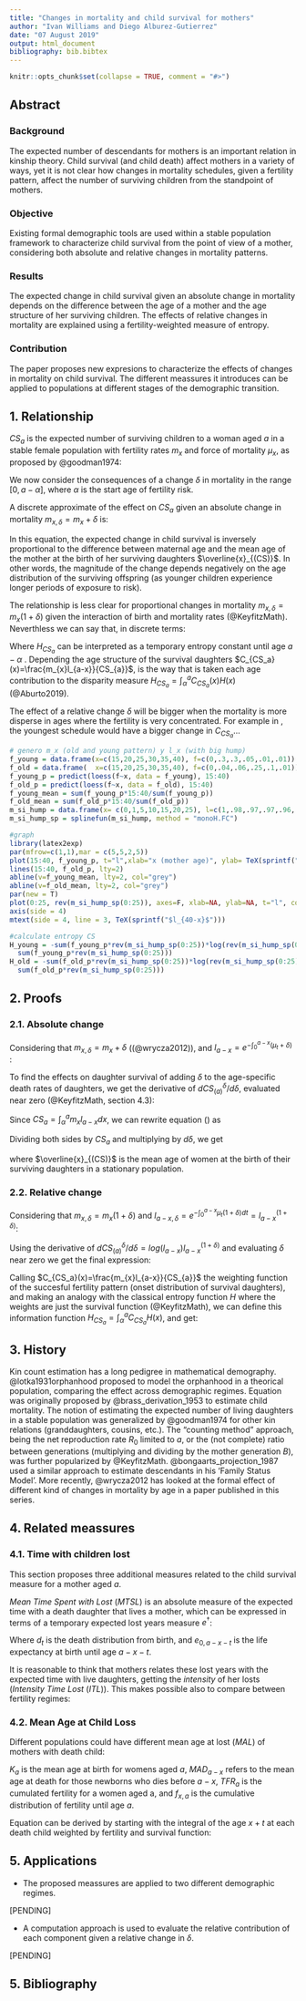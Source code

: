 ```yaml
---
title: "Changes in mortality and child survival for mothers"
author: "Ivan Williams and Diego Alburez-Gutierrez"
date: "07 August 2019"
output: html_document
bibliography: bib.bibtex
---
```


```r
knitr::opts_chunk$set(collapse = TRUE, comment = "#>")
```

## Abstract

### Background

The expected number of descendants for mothers is an important relation in kinship theory. Child survival (and child death) affect mothers in a variety of ways, yet it is not clear how changes in mortality schedules, given a fertility pattern, affect the number of surviving children from the standpoint of mothers. 

### Objective

Existing formal demographic tools are used within a stable population framework to characterize child survival from the point of view of a mother, considering both absolute and relative changes in mortality patterns.

### Results

The expected change in child survival given an absolute change in mortality depends on the difference between the age of a mother and the age structure of her surviving children. The effects of relative changes in mortality are explained using a fertility-weighted measure of entropy.

### Contribution

The paper proposes new expresions to characterize the effects of changes in mortality on child survival. The different meassures it introduces can be applied to populations at different stages of the demographic transition. 




## 1. Relationship

$CS_a$ is the expected number of surviving children to a woman aged $a$ in a stable female population with fertility rates $m_{x}$ and force of mortality $\mu_{x}$, as proposed by @goodman1974:

\begin{equation}
\label{eq:CS}
CS_a = \int_{\alpha}^a{m_{x}l_{a-x}dx}.
\end{equation}

We now consider the consequences of a change $\delta$ in mortality in the range $[0,a-\alpha]$, where $\alpha$ is the start age of fertility risk.

A discrete approximate of the effect on $CS_a$ given an absolute change in mortality $m_{x,\delta}=m_{x}+\delta$ is:

\begin{equation}
\label{eq:abs_change}
\frac{\Delta CS_{a}}{CS_{a}} \approx -(a - \overline{x}_{(CS)}) \Delta\delta.
\end{equation}

In this equation, the expected change in child survival is inversely proportional to the difference between maternal age \textit{a} and the mean age of the mother at the birth of her surviving daughters $\overline{x}_{(CS)}$. In other words, the magnitude of the change depends negatively on the age distribution of the surviving offspring (as younger children experience longer periods of exposure to risk).

The relationship is less clear for proportional changes in mortality $m_{x,\delta}=m_{x}(1+\delta)$ given the interaction of birth and mortality rates (@KeyfitzMath). Neverthless we can say that, in discrete terms:

\begin{equation}
\label{eq:relat_change}
\frac{\Delta CS_{a}}{CS_{a}} \approx -H_{CS_a} \Delta\delta.
\end{equation}

<!-- Aqui no cambie nada porque no entiendo muy bien lo que hiciste. Talvez hablamos para discutir? -->

Where $H_{CS_a}$ can be interpreted as a temporary entropy constant until age $a-\alpha$ . 
Depending the age structure of the survival daughters $C_{CS_a}(x)=\frac{m_{x}l_{a-x}}{CS_{a}}$,  is the way that is taken each age contribution to the disparity measure $H_{CS_a}=\int_\alpha^a{C_{CS_a}(x)H(x)}$ (@Aburto2019).  

The effect of a relative change $\delta$ will be bigger when the mortality is more disperse in ages where the fertility is very concentrated. For example in \ref{fig:relative_change}, the youngest schedule would have a bigger change in $C_{CS_a}$...


```r

# genero m_x (old and young pattern) y l_x (with big hump) 
f_young = data.frame(x=c(15,20,25,30,35,40), f=c(0,.3,.3,.05,.01,.01))
f_old = data.frame(  x=c(15,20,25,30,35,40), f=c(0,.04,.06,.25,.1,.01))
f_young_p = predict(loess(f~x, data = f_young), 15:40)
f_old_p = predict(loess(f~x, data = f_old), 15:40)
f_young_mean = sum(f_young_p*15:40/sum(f_young_p))
f_old_mean = sum(f_old_p*15:40/sum(f_old_p))
m_si_hump = data.frame(x= c(0,1,5,10,15,20,25), l=c(1,.98,.97,.97,.96,.9,.85))
m_si_hump_sp = splinefun(m_si_hump, method = "monoH.FC")

#graph
library(latex2exp)
par(mfrow=c(1,1),mar = c(5,5,2,5))
plot(15:40, f_young_p, t="l",xlab="x (mother age)", ylab= TeX(sprintf("$m_x$"))) 
lines(15:40, f_old_p, lty=2) 
abline(v=f_young_mean, lty=2, col="grey")
abline(v=f_old_mean, lty=2, col="grey")
par(new = T)
plot(0:25, rev(m_si_hump_sp(0:25)), axes=F, xlab=NA, ylab=NA, t="l", col=2)
axis(side = 4)
mtext(side = 4, line = 3, TeX(sprintf("$l_{40-x}$")))

#calculate entropy CS
H_young = -sum(f_young_p*rev(m_si_hump_sp(0:25))*log(rev(m_si_hump_sp(0:25))))/
  sum(f_young_p*rev(m_si_hump_sp(0:25)))
H_old = -sum(f_old_p*rev(m_si_hump_sp(0:25))*log(rev(m_si_hump_sp(0:25))))/
  sum(f_old_p*rev(m_si_hump_sp(0:25)))
```

## 2. Proofs


### 2.1. Absolute change

Considering that $m_{x,\delta}=m_{x}+\delta$ ((@wrycza2012)), and $l_{a-x} = e^{-\int_{0}^{a-x}{(\mu_t+\delta})}$ :

\begin{equation}
CS_{(a)}^\delta = \int_{\alpha}^{a}m_{x} l_{a-x} e^{-\delta (a-x)} dx.  
\end{equation}

To find the effects on daughter survival of adding $\delta$ to the age-specific death rates of daughters, we get the derivative of $dCS_{(a)}^\delta / d\delta$, evaluated near zero (@KeyfitzMath, section 4.3):

\begin{equation}
\label{eq2}
= -a\int_{\alpha}^{a}m_{x} l_{a-x} dx + \int_{\alpha}^{a}m_{x} l_{a-x}x dx.
\end{equation}

Since $CS_{a} = \int_{\alpha}^{a}m_{x} l_{a-x} dx$, we can rewrite equation (\ref{eq2}) as

\begin{equation}
\frac{dCS^\delta}{d\delta} = -a CS_{a}  + \int_{\alpha}^{a} x m_{x} l_{a-x} dx.
\end{equation}

Dividing both sides by $CS_{a}$ and multiplying by $d\delta$, we get

\begin{equation}
\label{mort_cont}
\frac{d CS_{a}}{CS_{a}} = -(a - \overline{x}_{(CS)}) d\delta
\end{equation}

where $\overline{x}_{(CS)}$ is the mean age of women at the birth of their surviving daughters in a stationary population. 


### 2.2. Relative change

Considering that $m_{x,\delta}=m_{x}(1+\delta)$ and $l_{a-x,\delta} = e^{-\int_{0}^{a-x}{\mu_t(1+\delta})dt}=l_{a-x}^{(1+\delta)}$:

\begin{equation}
CS_{a}^\delta = \int_{\alpha}^{a} {m_{x} l_{a-x}^{(1+\delta)}} dx.  
\end{equation}

Using the derivative of $dCS_{(a)}^\delta / d\delta = log(l_{a-x}) l_{a-x}^{(1+\delta)}$ and evaluating $\delta$ near zero we get the final expression:

\begin{equation}
\label{mort_change_relative}
\frac{d CS_{a}}{CS_{a}} = \frac{ \int_{\alpha}^{a}m_{x} l_{a-x} \log(l_{a-x}) dx}{CS_{a}} d\delta
\end{equation}

<!-- I think this needs re-weriting for clarity but I didn't want to change it to avoid messing it up! -->

<!-- Podrias dar alguna referencia para lo de entropia?  -->

Calling $C_{CS_a}(x)=\frac{m_{x}l_{a-x}}{CS_{a}}$ the weighting function of the succesful fertility pattern (onset distribution of survival daughters), and making an analogy with the classical entropy function $H$ where the weights are just the survival function (@KeyfitzMath), we can define this information function $H_{CS_a}=\int_\alpha^a{C_{CS_a}H(x)}$, and get:

\begin{equation}
\label{eq:relat_change2}
\frac{dCS_{a}}{CS_{a}} = -H_{CS_a} d\delta.
\end{equation}




## 3. History

Kin count estimation has a long pedigree in mathematical demography. @lotka1931orphanhood proposed to model the orphanhood in a theorical population, comparing the effect across demographic regimes. Equation  \ref{eq:CS} was originally proposed by @brass_derivation_1953 to estimate child mortality. The notion of estimating the expected number of living daughters in a stable population was generalized by @goodman1974 for other kin relations (granddaughters, cousins, etc.). The "counting method" approach, being the net reproduction rate $R_0$ limited to $a$, or the (not complete) ratio between generations (multiplying and dividing by the mother generation $B$), was further popularized by @KeyfitzMath. @bongaarts_projection_1987 used a similar approach to estimate descendants in his 'Family Status Model'. More recently, @wrycza2012 has looked at the formal effect of different kind of changes in mortality by age in a paper published in this series. 

## 4. Related meassures

### 4.1. Time with children lost

This section proposes three additional measures related to the child survival measure for a mother aged $a$. 

*Mean Time Spent with Lost* ($MTSL$) is an absolute measure of the expected time with a death daughter that lives a mother, which can be expressed in terms of a temporary expected lost years measure $e^\dagger$: 

\begin{equation}
\label{eq:MTSL}
MTSL_a = \int_\alpha^a{m_x\int_0^{a-x}{d_t e_{0,a-x-t} dt}dx} = \int_\alpha^a{m_x e_{o,a-x}^\dagger dx}.
\end{equation}

Where $d_t$ is the death distribution from birth, and $e_{0,a-x-t}$ is the life expectancy at birth until age $a-x-t$.

It is reasonable to think that mothers relates these lost years with the expected time with live daughters, getting the *intensity* of her losts (*Intensity Time Lost* ($ITL$)). This makes possible also to compare between fertility regimes:

\begin{equation}
\label{eq:ITL}
  ITL_a = \frac{\int_\alpha^a{m_x e_{o,a-x}^\dagger dx}}{\int_\alpha^a{m_x e_{o,a-x} dx}}
\end{equation}

### 4.2. Mean Age at Child Loss

Different populations could have different mean age at lost ($MAL$) of mothers with death child:

\begin{equation}
\label{eq:MAL}
  MAL_a = K_a + \int_\alpha^a{f_{x,a} MAD_{a-x}}
\end{equation}

$K_a$ is the mean age at birth for womens aged $a$, $MAD_{a-x}$ refers to the mean age at death for those newborns who dies before $a-x$, $TFR_a$ is the cumulated fertility for a women aged a, and $f_{x,a}$ is the cumulative distribution of fertility until age $a$.

Equation \ref{eq:MAL} can be derived by starting with the integral of the age $x+t$ at each death child weighted by fertility and survival function:

\begin{equation}
\label{eq:MALproof}
\begin{split}  
  MAL_a = \frac{\int_\alpha^a{m_x {\int_0^{a-x}\frac{d_t (x+t) dt}{\int_0^{a-x}{d_tdt}}}}}{\int_\alpha^a{m_x}} \\
  MAL_a = \frac{\int_\alpha^a{m_x x}}{TFR_a} + \frac{\int_\alpha^a{m_x MAD_{a-x}}}{TFR_a} \\
  MAL_a = K_a + \frac{\int_\alpha^a{m_x MAD_{a-x}}}{TFR_a} \\
  MAL_a = K_a + \int_\alpha^a{f_{x,a} MAD_{a-x}}
\end{split}
\end{equation}

## 5. Applications

<!-- Aquí tenemos dos opciones de aplicación  -->

* The proposed meassures are applied to two different demographic regimes.

[PENDING]

* A computation approach is used to evaluate the relative contribution of each component given a relative change in $\delta$.

[PENDING]

## 5. Bibliography